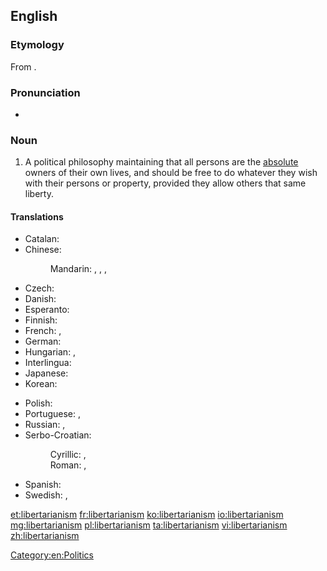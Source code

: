 ==English==
{{wikipedia}}

===Etymology===
From {{suffix|libertarian|ism|lang=en}}.

===Pronunciation===
* {{a|UK}} {{IPA|/lɪbəˈtɛːɹɪənɪz(ə)m/|lang=en}}

===Noun===
{{en-noun}}

# A political philosophy maintaining that all persons are the [[absolute]] owners of their own lives, and should be free to do whatever they wish with their persons or property, provided they allow others that same liberty.

====Translations====
{{trans-top|political philosophy}}
* Catalan: {{t|ca|llibertarisme|m}}
* Chinese:
*: Mandarin: {{t+|cmn|自由意志主義|sc=Hani}}, {{t+|cmn|自由意志主义|tr=zìyóu yìzhì zhǔyì|sc=Hani}}, {{t|cmn|自由意志論|sc=Hani}}, {{t|cmn|自由意志论|tr=zìyóu yìzhì lùn|sc=Hani}}
* Czech: {{t|cs|libertarianismus|m}}
* Danish: {{t|da|libertarianisme|c}}
* Esperanto: {{t|eo|libertarianismo}}
* Finnish: {{t+|fi|libertarismi}}
* French: {{t+|fr|libertarianisme|m}}, {{t+|fr|libertarisme|m}}
* German: {{t|de|Libertarismus}}
* Hungarian: {{t|hu|libertarianizmus}}, {{t|hu|libertarizmus}}
* Interlingua: {{t|ia|libertarianismo}}
* Japanese: {{t|ja|リバタリアニズム|tr=ribatarianizumu|sc=Jpan}}
* Korean: {{t|ko|자유지상주의|sc=Kore}}
{{trans-mid}}
* Polish: {{t|pl|libertarianizm|m}}
* Portuguese: {{t|pt|libertarianismo|m}}, {{t|pt|libertarismo|m}}
* Russian: {{t|ru|либертариани́зм|m}}, {{t+|ru|либертариа́нство|n}}
* Serbo-Croatian:
*: Cyrillic: {{t|sh|либертаријанизам|m}}, {{t|sh|слободарство|n}}
*: Roman: {{t|sh|libertarijanizam|m}}, {{t+|sh|slobodarstvo|n}}
* Spanish: {{t+|es|libertarismo|m}}
* Swedish: {{t|sv|nyliberalism|n}}, {{t|sv|libertarianism|n}}
{{trans-bottom}}

[[Category:en:Politics]]

[[et:libertarianism]]
[[fr:libertarianism]]
[[ko:libertarianism]]
[[io:libertarianism]]
[[mg:libertarianism]]
[[pl:libertarianism]]
[[ta:libertarianism]]
[[vi:libertarianism]]
[[zh:libertarianism]]